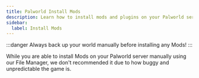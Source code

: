 ```yaml
---
title: Palworld Install Mods
description: Learn how to install mods and plugins on your Palworld server.
sidebar:
  label: Install Mods
---
```


:::danger
Always back up your world manually before installing any Mods!
:::

While you are able to install Mods on your Palworld server manually using our File Manager, we don't recommended it due to how buggy and unpredictable the game is. 